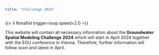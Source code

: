 ```yaml
---
title: "Challenge 2024"
---
```


{{< li fkmafinl trigger=loop speed=2.0 >}}

This website will contain all necessary information about the **Groundwater Spatial Modeling Challenge 2024** which will start in April 2024 together with the EGU conference in Vienna. Therefore, further information will follow soon and latest in April.
